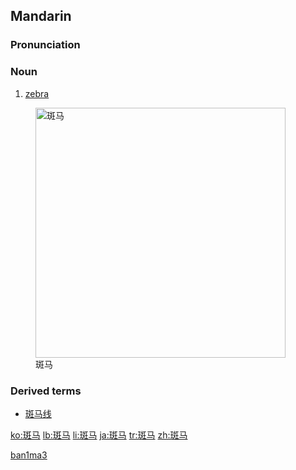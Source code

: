 ==Mandarin==
{{zh-hanzi-box|[[斑]][[马]]|[[斑馬]]}}

===Pronunciation===
{{Pinyin-IPA|bānmǎ}}

===Noun===
{{cmn-noun|s|pin=bānmǎ|pint=ban1ma3|tra=斑馬|sim=斑马}}

# [[zebra]]

[[Image:Equus grevyi (aka).jpg|400px|thumb|right|斑马]]

===Derived terms===
* [[斑马线]]

[[Category:cmn:Mammals|ban1ma3]]

[[ko:斑马]]
[[lb:斑马]]
[[li:斑马]]
[[ja:斑马]]
[[tr:斑马]]
[[zh:斑马]]